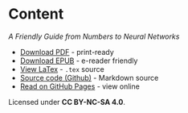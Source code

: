 # Content 

*A Friendly Guide from Numbers to Neural Networks*

- [Download PDF](https://github.com/little-book-of/algorithms/blob/main/releases/book.pdf) - print-ready
- [Download EPUB](https://github.com/little-book-of/algorithms/blob/main/releases/book.epub) - e-reader friendly
- [View LaTex](https://github.com/little-book-of/algorithms/blob/main/releases/book.tex) - `.tex` source
- [Source code (Github)](https://github.com/little-book-of/algorithms) - Markdown source
- [Read on GitHub Pages](https://little-book-of.github.io/algorithms) - view online

Licensed under **CC BY-NC-SA 4.0**.
